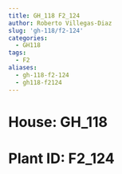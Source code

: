 ```yaml
---
title: GH_118 F2_124
author: Roberto Villegas-Diaz
slug: 'gh-118/f2-124'
categories:
  - GH118
tags:
  - F2
aliases:
  - gh-118-f2-124
  - gh118-f2124
---
```


# **House**: GH_118
# **Plant ID**: F2_124
